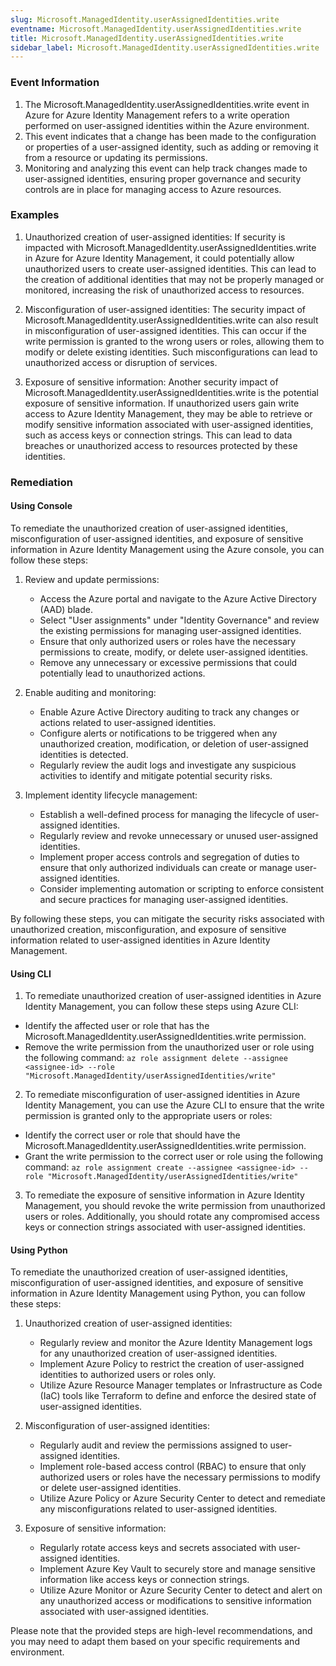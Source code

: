 ```yaml
--- 
slug: Microsoft.ManagedIdentity.userAssignedIdentities.write
eventname: Microsoft.ManagedIdentity.userAssignedIdentities.write
title: Microsoft.ManagedIdentity.userAssignedIdentities.write
sidebar_label: Microsoft.ManagedIdentity.userAssignedIdentities.write
---
```

                       
### Event Information

1. The Microsoft.ManagedIdentity.userAssignedIdentities.write event in Azure for Azure Identity Management refers to a write operation performed on user-assigned identities within the Azure environment.
2. This event indicates that a change has been made to the configuration or properties of a user-assigned identity, such as adding or removing it from a resource or updating its permissions.
3. Monitoring and analyzing this event can help track changes made to user-assigned identities, ensuring proper governance and security controls are in place for managing access to Azure resources.


### Examples

1. Unauthorized creation of user-assigned identities: If security is impacted with Microsoft.ManagedIdentity.userAssignedIdentities.write in Azure for Azure Identity Management, it could potentially allow unauthorized users to create user-assigned identities. This can lead to the creation of additional identities that may not be properly managed or monitored, increasing the risk of unauthorized access to resources.

2. Misconfiguration of user-assigned identities: The security impact of Microsoft.ManagedIdentity.userAssignedIdentities.write can also result in misconfiguration of user-assigned identities. This can occur if the write permission is granted to the wrong users or roles, allowing them to modify or delete existing identities. Such misconfigurations can lead to unauthorized access or disruption of services.

3. Exposure of sensitive information: Another security impact of Microsoft.ManagedIdentity.userAssignedIdentities.write is the potential exposure of sensitive information. If unauthorized users gain write access to Azure Identity Management, they may be able to retrieve or modify sensitive information associated with user-assigned identities, such as access keys or connection strings. This can lead to data breaches or unauthorized access to resources protected by these identities.

### Remediation

#### Using Console

To remediate the unauthorized creation of user-assigned identities, misconfiguration of user-assigned identities, and exposure of sensitive information in Azure Identity Management using the Azure console, you can follow these steps:

1. Review and update permissions: 
   - Access the Azure portal and navigate to the Azure Active Directory (AAD) blade.
   - Select "User assignments" under "Identity Governance" and review the existing permissions for managing user-assigned identities.
   - Ensure that only authorized users or roles have the necessary permissions to create, modify, or delete user-assigned identities.
   - Remove any unnecessary or excessive permissions that could potentially lead to unauthorized actions.

2. Enable auditing and monitoring:
   - Enable Azure Active Directory auditing to track any changes or actions related to user-assigned identities.
   - Configure alerts or notifications to be triggered when any unauthorized creation, modification, or deletion of user-assigned identities is detected.
   - Regularly review the audit logs and investigate any suspicious activities to identify and mitigate potential security risks.

3. Implement identity lifecycle management:
   - Establish a well-defined process for managing the lifecycle of user-assigned identities.
   - Regularly review and revoke unnecessary or unused user-assigned identities.
   - Implement proper access controls and segregation of duties to ensure that only authorized individuals can create or manage user-assigned identities.
   - Consider implementing automation or scripting to enforce consistent and secure practices for managing user-assigned identities.

By following these steps, you can mitigate the security risks associated with unauthorized creation, misconfiguration, and exposure of sensitive information related to user-assigned identities in Azure Identity Management.

#### Using CLI

1. To remediate unauthorized creation of user-assigned identities in Azure Identity Management, you can follow these steps using Azure CLI:

- Identify the affected user or role that has the Microsoft.ManagedIdentity.userAssignedIdentities.write permission.
- Remove the write permission from the unauthorized user or role using the following command:
  `az role assignment delete --assignee <assignee-id> --role "Microsoft.ManagedIdentity/userAssignedIdentities/write"`

2. To remediate misconfiguration of user-assigned identities in Azure Identity Management, you can use the Azure CLI to ensure that the write permission is granted only to the appropriate users or roles:

- Identify the correct user or role that should have the Microsoft.ManagedIdentity.userAssignedIdentities.write permission.
- Grant the write permission to the correct user or role using the following command:
  `az role assignment create --assignee <assignee-id> --role "Microsoft.ManagedIdentity/userAssignedIdentities/write"`

3. To remediate the exposure of sensitive information in Azure Identity Management, you should revoke the write permission from unauthorized users or roles. Additionally, you should rotate any compromised access keys or connection strings associated with user-assigned identities.

#### Using Python

To remediate the unauthorized creation of user-assigned identities, misconfiguration of user-assigned identities, and exposure of sensitive information in Azure Identity Management using Python, you can follow these steps:

1. Unauthorized creation of user-assigned identities:
   - Regularly review and monitor the Azure Identity Management logs for any unauthorized creation of user-assigned identities.
   - Implement Azure Policy to restrict the creation of user-assigned identities to authorized users or roles only.
   - Utilize Azure Resource Manager templates or Infrastructure as Code (IaC) tools like Terraform to define and enforce the desired state of user-assigned identities.

2. Misconfiguration of user-assigned identities:
   - Regularly audit and review the permissions assigned to user-assigned identities.
   - Implement role-based access control (RBAC) to ensure that only authorized users or roles have the necessary permissions to modify or delete user-assigned identities.
   - Utilize Azure Policy or Azure Security Center to detect and remediate any misconfigurations related to user-assigned identities.

3. Exposure of sensitive information:
   - Regularly rotate access keys and secrets associated with user-assigned identities.
   - Implement Azure Key Vault to securely store and manage sensitive information like access keys or connection strings.
   - Utilize Azure Monitor or Azure Security Center to detect and alert on any unauthorized access or modifications to sensitive information associated with user-assigned identities.

Please note that the provided steps are high-level recommendations, and you may need to adapt them based on your specific requirements and environment.


 